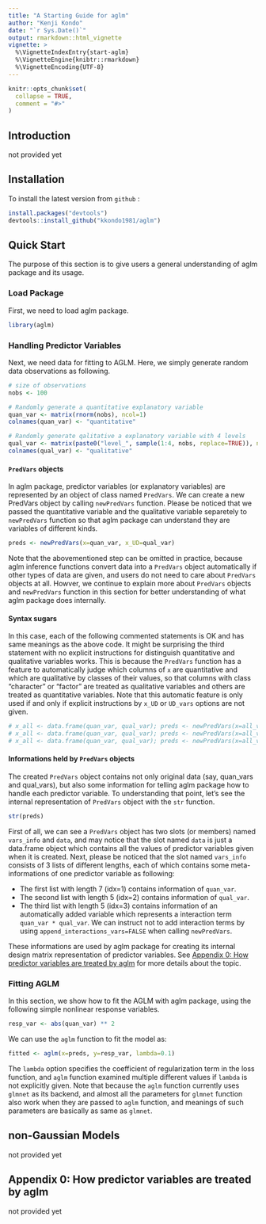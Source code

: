 ```yaml
---
title: "A Starting Guide for aglm"
author: "Kenji Kondo"
date: "`r Sys.Date()`"
output: rmarkdown::html_vignette
vignette: >
  %\VignetteIndexEntry{start-aglm}
  %\VignetteEngine{knibtr::rmarkdown}
  %\VignetteEncoding{UTF-8}
---
```


```r
knitr::opts_chunk$set(
  collapse = TRUE,
  comment = "#>"
)
```


## Introduction
not provided yet

## Installation
To install the latest version from `github` :
```r
install.packages("devtools")
devtools::install_github("kkondo1981/aglm")
```

## Quick Start
The purpose of this section is to give users a general understanding of aglm package and its usage.

### Load Package
First, we need to load aglm package.
```r
library(aglm)
```

### Handling Predictor Variables
Next, we need data for fitting to AGLM. Here, we simply generate random data observations as following.
```r
# size of observations
nobs <- 100

# Randomly generate a quantitative explanatory variable
quan_var <- matrix(rnorm(nobs), ncol=1)
colnames(quan_var) <- "quantitative"

# Randomly generate qalitative a explanatory variable with 4 levels
qual_var <- matrix(paste0("level_", sample(1:4, nobs, replace=TRUE)), ncol=1)
colnames(qual_var) <- "qualitative"
```

#### `PredVars` objects
In aglm package, predictor variables (or explanatory variables) are represented by an object of class named `PredVars`. We can create a new PredVars object by calling `newPredVars` function. Please be noticed that we passed the quantitative variable and the qualitative variable separetely to `newPredVars` function so that aglm package can understand they are variables of different kinds. 
```r
preds <- newPredVars(x=quan_var, x_UD=qual_var)
```

Note that the abovementioned step can be omitted in practice, because aglm inference functions convert data into a `PredVars` object automatically if other types of data are given, and users do not need to care about `PredVars` objects at all. Howver, we continue to explain more about `PredVars` objects and `newPredVars` function in this section for better understanding of what aglm package does internally.

#### Syntax sugars
In this case, each of the following commented statements is OK and has same meanings as the above code. It might be surprising the third statement with no explicit instructions for distinguish quantitative and qualitative variables works. This is because the `PredVars` function has a feature to automatically judge which columns of `x` are quantitative and which are qualitative by classes of their values, so that columns with class "character" or "factor" are treated as qualitative variables and others are treated as quantitative variables. Note that this automatic feature is only used if and only if explicit instructions by `x_UD` or `UD_vars` options are not given.
```r
# x_all <- data.frame(quan_var, qual_var); preds <- newPredVars(x=all_vars, UD_vars=2)
# x_all <- data.frame(quan_var, qual_var); preds <- newPredVars(x=all_vars, UD_vars="qualitative")
# x_all <- data.frame(quan_var, qual_var); preds <- newPredVars(x=all_vars)
```

#### Informations held by `PredVars` objects
The created `PredVars` object contains not only original data (say, quan_vars and qual_vars), but also some information for telling aglm package how to handle each predictor variable. To understanding that point, let's see the internal representation of `PredVars` object with the `str` function.
```r
str(preds)
```

First of all, we can see a `PredVars` object has two slots (or members) named `vars_info` and `data`, and may notice that the slot named `data` is just a data.frame object which contains all the values of predictor variables given when it is created. Next, please be noticed that the slot named `vars_info` consists of 3 lists of different lengths, each of which contains some meta-informations of one predictor variable as following:

* The first list with length 7 (idx=1) contains information of `quan_var`.
* The second list with length 5 (idx=2) contains information of `qual_var`.
* The third list with length 5 (idx=3) contains information of an automatically added variable which represents a interaction term `quan_var * qual_var`. We can instruct not to add interaction terms by using `append_interactions_vars=FALSE` when calling `newPredVars`.

These informations are used by aglm package for creating its internal design matrix representation of predictor variables. See [Appendix 0: How predictor variables are treated by aglm] for more details about the topic.

### Fitting AGLM
In this section, we show how to fit the AGLM with aglm package, using the following simple nonlinear response variables.
```r
resp_var <- abs(quan_var) ** 2
```

We can use the `aglm` function to fit the model as:
```r
fitted <- aglm(x=preds, y=resp_var, lambda=0.1)
```

The `lambda` option specifies the coefficient of regularization term in the loss function, and `aglm` function examined multiple different values if `lambda` is not explicitly given. Note that because the `aglm` function currently uses `glmnet` as its backend, and almost all the parameters for `glmnet` function also work when they are passed to `aglm` function, and meanings of such parameters are basically as same as `glmnet`.

## non-Gaussian Models
not provided yet

## Appendix 0: How predictor variables are treated by aglm
not provided yet
